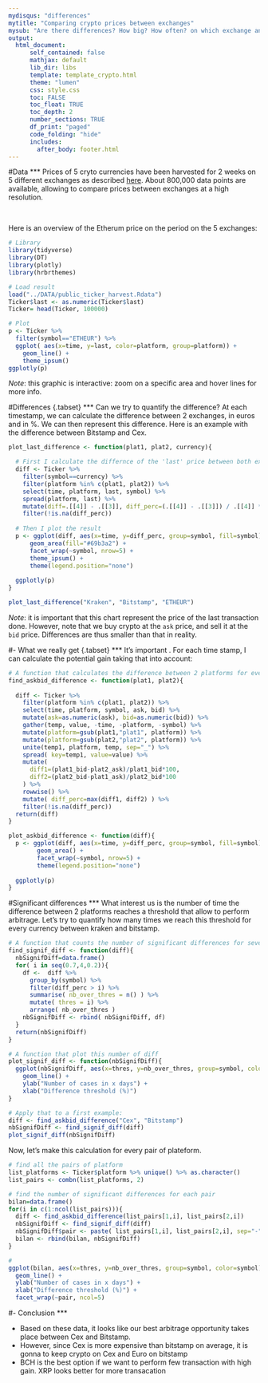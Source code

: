 ```yaml
---
mydisqus: "differences"
mytitle: "Comparing crypto prices between exchanges"
mysub: "Are there differences? How big? How often? on which exchange and currency?"
output:
  html_document:
      self_contained: false    
      mathjax: default
      lib_dir: libs
      template: template_crypto.html
      theme: "lumen"
      css: style.css
      toc: FALSE
      toc_float: TRUE
      toc_depth: 2
      number_sections: TRUE
      df_print: "paged"
      code_folding: "hide"
      includes: 
        after_body: footer.html
---
```



<div class="mycontent">





#Data
***
Prices of 5 cryto currencies have been harvested for 2 weeks on 5 different exchanges as described [here](). About 800,000 data points are available, allowing to compare prices between exchanges at a high resolution.

<br>

Here is an overview of the Etherum price on the period on the 5 exchanges:
```r
# Library
library(tidyverse)
library(DT)
library(plotly)
library(hrbrthemes)

# Load result
load("../DATA/public_ticker_harvest.Rdata")
Ticker$last <- as.numeric(Ticker$last)
Ticker= head(Ticker, 100000)

# Plot
p <- Ticker %>%
  filter(symbol=="ETHEUR") %>%
  ggplot( aes(x=time, y=last, color=platform, group=platform)) +
    geom_line() +
    theme_ipsum()
ggplotly(p)
```


*Note*: this graphic is interactive: zoom on a specific area and hover lines for more info.








#Differences {.tabset}
***
Can we try to quantify the difference? At each timestamp, we can calculate the difference between 2 exchanges, in euros and in %. We can then represent this difference. Here is an example with the difference between Bitstamp and Cex.
```r
plot_last_difference <- function(plat1, plat2, currency){

  # First I calculate the differnce of the 'last' price between both exchanges:
  diff <- Ticker %>%
    filter(symbol==currency) %>%
    filter(platform %in% c(plat1, plat2)) %>%
    select(time, platform, last, symbol) %>%
    spread(platform, last) %>%
    mutate(diff=.[[4]] - .[[3]], diff_perc=(.[[4]] - .[[3]]) / .[[4]] *100 ) %>%
    filter(!is.na(diff_perc))
  
  # Then I plot the result
  p <- ggplot(diff, aes(x=time, y=diff_perc, group=symbol, fill=symbol)) +
      geom_area(fill="#69b3a2") +
      facet_wrap(~symbol, nrow=5) +
      theme_ipsum() +
      theme(legend.position="none")
  
  ggplotly(p)
}

plot_last_difference("Kraken", "Bitstamp", "ETHEUR")
```

*Note*: it is important that this chart represent the price of the last transaction done. However, note that we buy crypto at the `ask` price, and sell it at the `bid` price. Differences are thus smaller than that in reality.




#- What we really get {.tabset}
***
It's important . For each time stamp, I can calculate the potential gain taking that into account:
```r
# A function that calculates the difference between 2 platforms for every currency at each time stamp
find_askbid_difference <- function(plat1, plat2){
  
  diff <- Ticker %>% 
    filter(platform %in% c(plat1, plat2)) %>%
    select(time, platform, symbol, ask, bid) %>%
    mutate(ask=as.numeric(ask), bid=as.numeric(bid)) %>%
    gather(temp, value, -time, -platform, -symbol) %>%
    mutate(platform=gsub(plat1,"plat1", platform)) %>%
    mutate(platform=gsub(plat2,"plat2", platform)) %>%
    unite(temp1, platform, temp, sep="_") %>%
    spread( key=temp1, value=value) %>%
    mutate( 
      diff1=(plat1_bid-plat2_ask)/plat1_bid*100, 
      diff2=(plat2_bid-plat1_ask)/plat2_bid*100
    ) %>%
    rowwise() %>%
    mutate( diff_perc=max(diff1, diff2) ) %>%
    filter(!is.na(diff_perc))
  return(diff)
}

plot_askbid_difference <- function(diff){
  p <- ggplot(diff, aes(x=time, y=diff_perc, group=symbol, fill=symbol)) +
        geom_area() +
        facet_wrap(~symbol, nrow=5) +
        theme(legend.position="none") 
    
  ggplotly(p)
} 
```






#Significant differences
***
What interest us is the number of time the difference between 2 platforms reaches a threshold that allow to perform arbitrage. Let's try to quantify how many times we reach this threshold for every currency between kraken and bitstamp.

```r
# A function that counts the number of significant differences for several threshold
find_signif_diff <- function(diff){
  nbSignifDiff=data.frame()
  for( i in seq(0.7,4,0.2)){
    df <-  diff %>%
      group_by(symbol) %>%
      filter(diff_perc > i) %>%
      summarise( nb_over_thres = n() ) %>%
      mutate( thres = i) %>%
      arrange( nb_over_thres )
    nbSignifDiff <- rbind( nbSignifDiff, df)
  }
  return(nbSignifDiff)
}

# A function that plot this number of diff
plot_signif_diff <- function(nbSignifDiff){
  ggplot(nbSignifDiff, aes(x=thres, y=nb_over_thres, group=symbol, color=symbol)) +
    geom_line() +
    ylab("Number of cases in x days") +
    xlab("Difference threshold (%)")
}

# Apply that to a first example:
diff <- find_askbid_difference("Cex", "Bitstamp")
nbSignifDiff <- find_signif_diff(diff)
plot_signif_diff(nbSignifDiff)
```





Now, let's make this calculation for every pair of plateform.
```r

# find all the pairs of platform
list_platforms <- Ticker$platform %>% unique() %>% as.character()
list_pairs <- combn(list_platforms, 2)

# find the number of significant differences for each pair
bilan=data.frame()
for(i in c(1:ncol(list_pairs))){
  diff <- find_askbid_difference(list_pairs[1,i], list_pairs[2,i])
  nbSignifDiff <- find_signif_diff(diff)
  nbSignifDiff$pair <- paste( list_pairs[1,i], list_pairs[2,i], sep="-")
  bilan <- rbind(bilan, nbSignifDiff)
}

#
ggplot(bilan, aes(x=thres, y=nb_over_thres, group=symbol, color=symbol)) +
  geom_line() +
  ylab("Number of cases in x days") +
  xlab("Difference threshold (%)") +
  facet_wrap(~pair, ncol=5)
```


#- Conclusion
***

- Based on these data, it looks like our best arbitrage opportunity takes place between Cex and Bitstamp.
- However, since Cex is more expensive than bitstamp on average, it is gonna to keep crypto on Cex and Euro on bitstamp
- BCH is the best option if we want to perform few transaction with high gain. XRP looks better for more transacation
</div>













